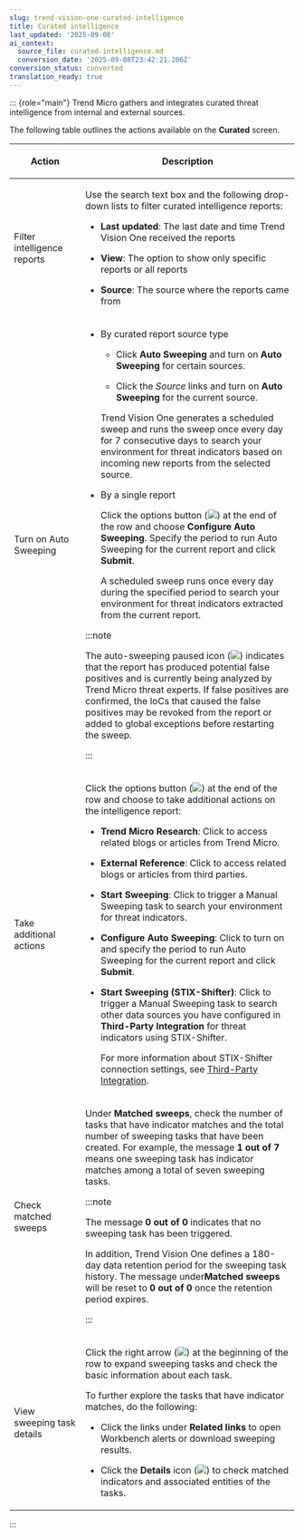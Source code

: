 ```yaml
---
slug: trend-vision-one-curated-intelligence
title: Curated intelligence
last_updated: '2025-09-08'
ai_context:
  source_file: curated-intelligence.md
  conversion_date: '2025-09-08T23:42:21.206Z'
conversion_status: converted
translation_ready: true
---
```


::: {role="main"}
Trend Micro gathers and integrates curated threat intelligence from internal and external sources.

The following table outlines the actions available on the **Curated** screen.

<table>
<colgroup>
<col style="width: 25%" />
<col style="width: 75%" />
</colgroup>
<thead>
<tr>
<th><p>Action</p></th>
<th><p>Description</p></th>
</tr>
</thead>
<tbody>
<tr>
<td><p>Filter intelligence reports</p></td>
<td><p>Use the search text box and the following drop-down lists to filter curated intelligence reports:</p>
<ul>
<li><p><strong>Last updated</strong>: The last date and time Trend Vision One received the reports</p></li>
<li><p><strong>View</strong>: The option to show only specific reports or all reports</p></li>
<li><p><strong>Source</strong>: The source where the reports came from</p></li>
</ul></td>
</tr>
<tr>
<td><p>Turn on Auto Sweeping</p></td>
<td><ul>
<li><p>By curated report source type</p>
<ul>
<li><p>Click <strong>Auto Sweeping</strong> and turn on <strong>Auto Sweeping</strong> for certain sources.</p></li>
<li><p>Click the <em>Source</em> links and turn on <strong>Auto Sweeping</strong> for the current source.</p></li>
</ul>
<p>Trend Vision One generates a scheduled sweep and runs the sweep once every day for 7 consecutive days to search your environment for threat indicators based on incoming new reports from the selected source.</p></li>
<li><p>By a single report</p>
<p>Click the options button (<img src="./images/options=ddb0b67f-0654-4aa5-8bc7-48ec554c5448.webp" />) at the end of the row and choose <strong>Configure Auto Sweeping</strong>. Specify the period to run Auto Sweeping for the current report and click <strong>Submit</strong>.</p>
<p>A scheduled sweep runs once every day during the specified period to search your environment for threat indicators extracted from the current report.</p></li>
</ul>


:::note

<p>The auto-sweeping paused icon (<img src="./images/scanPaused_icon=GUID-f794bb0b-6abc-453b-bb50-f3b4eb31fa95.webp" />) indicates that the report has produced potential false positives and is currently being analyzed by Trend Micro threat experts. If false positives are confirmed, the IoCs that caused the false positives may be revoked from the report or added to global exceptions before restarting the sweep.</p>


:::

</td>
</tr>
<tr>
<td><p>Take additional actions</p></td>
<td><p>Click the options button (<img src="./images/options=ddb0b67f-0654-4aa5-8bc7-48ec554c5448.webp" />) at the end of the row and choose to take additional actions on the intelligence report:</p>
<ul>
<li><p><strong>Trend Micro Research</strong>: Click to access related blogs or articles from Trend Micro.</p></li>
<li><p><strong>External Reference</strong>: Click to access related blogs or articles from third parties.</p></li>
<li><p><strong>Start Sweeping</strong>: Click to trigger a Manual Sweeping task to search your environment for threat indicators.</p></li>
<li><p><strong>Configure Auto Sweeping</strong>: Click to turn on and specify the period to run Auto Sweeping for the current report and click <strong>Submit</strong>.</p></li>
<li><p><strong>Start Sweeping (STIX-Shifter)</strong>: Click to trigger a Manual Sweeping task to search other data sources you have configured in <strong>Third-Party Integration</strong> for threat indicators using STIX-Shifter.</p>
<p>For more information about STIX-Shifter connection settings, see <a href="trend-vision-one-third-party-integration">Third-Party Integration</a>.</p></li>
</ul></td>
</tr>
<tr>
<td><p>Check matched sweeps</p></td>
<td><p>Under <strong>Matched sweeps</strong>, check the number of tasks that have indicator matches and the total number of sweeping tasks that have been created. For example, the message <strong>1 out of 7</strong> means one sweeping task has indicator matches among a total of seven sweeping tasks.</p>


:::note

<p>The message <strong>0 out of 0</strong> indicates that no sweeping task has been triggered.</p>
<p>In addition, Trend Vision One defines a 180-day data retention period for the sweeping task history. The message under<strong>Matched sweeps</strong> will be reset to <strong>0 out of 0</strong> once the retention period expires.</p>


:::

</td>
</tr>
<tr>
<td><p>View sweeping task details</p></td>
<td><p>Click the right arrow (<img src="./images/run_icon=cbe6ecd0-17e8-4e04-bef3-4efe4eb9c7e5.webp" />) at the beginning of the row to expand sweeping tasks and check the basic information about each task.</p>
<p>To further explore the tasks that have indicator matches, do the following:</p>
<ul>
<li><p>Click the links under <strong>Related links</strong> to open Workbench alerts or download sweeping results.</p></li>
<li><p>Click the <strong>Details</strong> icon (<img src="./images/details_icon=f45ada04-b746-40a7-a5f4-2166c059213c.webp" />) to check matched indicators and associated entities of the tasks.</p></li>
</ul></td>
</tr>
</tbody>
</table>
:::
